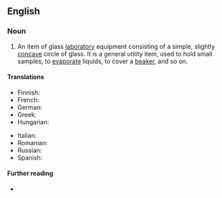 ==English==

===Noun===
{{en-noun|es}}

# {{lb|en|chemistry}} An item of glass [[laboratory]] equipment consisting of a simple, slightly [[concave]] circle of glass. It is a general utility item, used to hold small samples, to [[evaporate]] liquids, to cover a [[beaker]], and so on.

====Translations====
{{trans-top|laboratory equipment}}
* Finnish: {{t|fi|kellolasi}}
* French: {{t-needed|fr}}
* German: {{t-needed|de}}
* Greek: {{t|el|[[ύαλος]] [[ωρολογίου]]|f}}
* Hungarian: {{t+|hu|óraüveg}}
{{trans-mid}}
* Italian: {{t-needed|it}}
* Romanian: {{t|ro|sticlă de ceas|f}}
* Russian: {{t-needed|ru}}
* Spanish: {{t-needed|es}}
{{trans-bottom}}

====Further reading====
* {{pedialite}}